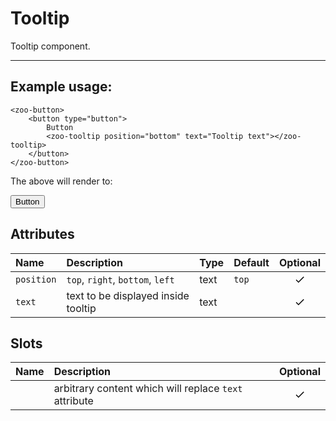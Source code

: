 # Tooltip

Tooltip component.

***

## Example usage:
	<zoo-button>
		<button type="button">
			Button
			<zoo-tooltip position="bottom" text="Tooltip text"></zoo-tooltip>
		</button>
	</zoo-button>

The above will render to:

<zoo-button>
	<button type="button">
		Button
		<zoo-tooltip position="bottom" text="Tooltip text"></zoo-tooltip>
	</button>
</zoo-button>

## Attributes
|     **Name**    |           **Description**                                          | **Type** | **Default** | **Optional** | 
| :------------- | :-----------------------------------------------------------------|:--------|:-----------|:-----------:|
| `position`      | `top`, `right`, `bottom`, `left`                                   | text     | `top`       |   <svg viewBox="0 0 24 24" width="18" height="18"><path d="M9 16.2L4.8 12l-1.4 1.4L9 19 21 7l-1.4-1.4L9 16.2z"/></svg>
| `text`          | text to be displayed inside tooltip                                | text     |             |   <svg viewBox="0 0 24 24" width="18" height="18"><path d="M9 16.2L4.8 12l-1.4 1.4L9 19 21 7l-1.4-1.4L9 16.2z"/></svg>

## Slots
|      **Name**    |           **Description**          | **Optional** | 
| :--------------: | :---------------------------------|:-----------:|
|                  | arbitrary content which will replace `text` attribute| <svg viewBox="0 0 24 24" width="18" height="18"><path d="M9 16.2L4.8 12l-1.4 1.4L9 19 21 7l-1.4-1.4L9 16.2z"/></svg>
